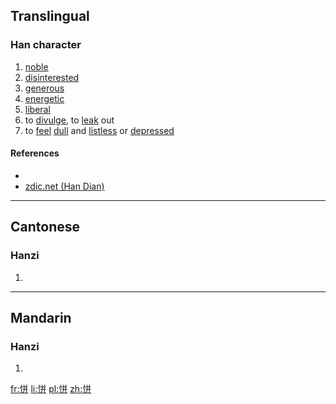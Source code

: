 ==Translingual==

===Han character===
{{Han char|rn=61|rad=心|as=06|sn=9|four=9804<sub>1</sub>|canj=心廿廿 (PTT)|ids=⿰[[忄]][[并]]}}

# [[noble]]
# [[disinterest]]ed
# [[generous]]
# [[energetic]]
# [[liberal]]
# to [[divulge]], to [[leak]] out
# to [[feel]] [[dull]] and [[listless]] or [[depressed]]

====References====
* {{Han ref|kx=0386.150|dkj=10613|dj=0718.110|hdz=42298.120|uh=6072|ud=24690|bh=CEC2|bd=52930}}
*[http://www.zdic.net/zd/zi/ZdicE6Zdic81ZdicB2.htm zdic.net (Han Dian)]

----

==Cantonese==

===Hanzi===
{{yue-hanzi|jyut=[[paang1]]|y=paang1}}

# {{defn|lang=yue|sort=心06}}

----

==Mandarin==

===Hanzi===
{{cmn-hanzi|pin=[[pēng]] ([[peng1]])|wg=p'eng<sup>1</sup>}}

# {{defn|lang=cmn|sort=心06}}

[[fr:恲]]
[[li:恲]]
[[pl:恲]]
[[zh:恲]]